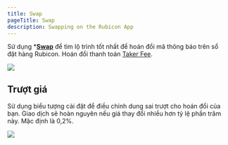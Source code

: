 ```yaml
---
title: Swap
pageTitle: Swap
description: Swapping on the Rubicon App
---
```


Sử dụng ***[Swap](https://app.rubicon.finance/swap)** để tìm lộ trình tốt nhất để hoán đổi mã thông báo trên sổ đặt hàng Rubicon. Hoán đổi thanh toán [Taker Fee](/protocol/rubicon-market/fees).

![](</assets/SwapExample.png>)

## Trượt giá

Sử dụng biểu tượng cài đặt để điều chỉnh dung sai trượt cho hoán đổi của bạn. Giao dịch sẽ hoàn nguyên nếu giá thay đổi nhiều hơn tỷ lệ phần trăm này. Mặc định là 0,2%.

![](</assets/Slippage.png>)